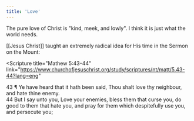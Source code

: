```yaml
---
title: 'Love'
---
```


The pure love of Christ is "kind, meek, and lowly". I think it is just what the world needs.

[[Jesus Christ]] taught an extremely radical idea for His time in the Sermon on the Mount:

<Scripture
  title="Mathew 5:43-44"
  link="https://www.churchofjesuschrist.org/study/scriptures/nt/matt/5.43-44?lang=eng"
>
  43 ¶ Ye have heard that it hath been said, Thou shalt love thy neighbour, and hate thine enemy.
  <br />
  44 But I say unto you, Love your enemies, bless them that curse you, do good to them that hate
  you, and pray for them which despitefully use you, and persecute you;
</Scripture>
